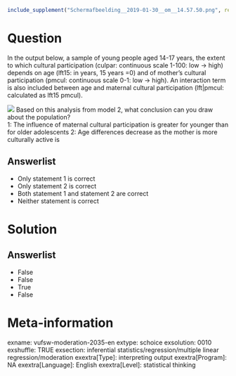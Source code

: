 ```r
include_supplement("Schermafbeelding__2019-01-30__om__14.57.50.png", recursive = TRUE)
```

Question
========
In the output below, a sample of young people aged 14-17 years, the extent to which cultural participation (culpar: continuous scale 1-100: low -&gt; high) depends on age (lft15: in years, 15 years =0) and of mother's cultural participation (pmcul: continuous scale 0-1: low -&gt; high). An interaction term is also included between age and maternal cultural participation (lft|pmcul: calculated as lft15 pmcul).  
  
![](Schermafbeelding__2019-01-30__om__14.57.50.png)
Based on this analysis from model 2, what conclusion can you draw about the population?  
1: The influence of maternal cultural participation is greater for younger than for older adolescents 2: Age differences decrease as the mother is more culturally active is

Answerlist
----------
* Only statement 1 is correct
* Only statement 2 is correct
* Both statement 1 and statement 2 are correct
* Neither statement is correct

Solution
========

Answerlist
----------
* False
* False
* True
* False

Meta-information
================
exname: vufsw-moderation-2035-en
extype: schoice
exsolution: 0010
exshuffle: TRUE
exsection: inferential statistics/regression/multiple linear regression/moderation
exextra[Type]: interpreting output
exextra[Program]: NA
exextra[Language]: English
exextra[Level]: statistical thinking

